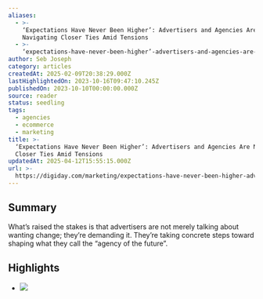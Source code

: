 ```yaml
---
aliases:
  - >-
    ‘Expectations Have Never Been Higher’: Advertisers and Agencies Are
    Navigating Closer Ties Amid Tensions
  - >-
    ‘expectations-have-never-been-higher’-advertisers-and-agencies-are-navigating-closer-ties-amid-tensions
author: Seb Joseph
category: articles
createdAt: 2025-02-09T20:38:29.000Z
lastHighlightedOn: 2023-10-16T09:47:10.245Z
publishedOn: 2023-10-10T00:00:00.000Z
source: reader
status: seedling
tags:
  - agencies
  - ecommerce
  - marketing
title: >-
  ‘Expectations Have Never Been Higher’: Advertisers and Agencies Are Navigating
  Closer Ties Amid Tensions
updatedAt: 2025-04-12T15:55:15.000Z
url: >-
  https://digiday.com/marketing/expectations-have-never-been-higher-advertisers-and-agencies-are-navigating-closer-ties-amid-tensions/?utm_campaign=%5BMarketing%5D%20Media%20Buyer%20Newsletter&utm_medium=email&_hsmi=278400066&_hsenc=p2ANqtz-8q5cHbhAS8ByW40Vd5nb4jHR2SPwDjdYjqyQ1YdaLXnCUGs-a3y2VXBp-B5EJwh3wQEjxB-lsVkgUjLBazToXy6rRXttt_ky2IpWk3GQP9gUSque0&utm_content=278400066&utm_source=hs_email
---
```

## Summary

What’s raised the stakes is that advertisers are not merely talking about wanting change; they’re demanding it. They’re taking concrete steps toward shaping what they call the “agency of the future”.

## Highlights

- ![](https://digiday.com/wp-content/uploads/sites/3/2017/06/applepolice.jpg?resize=555,350)
